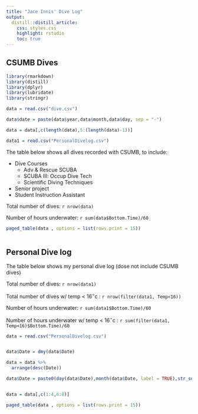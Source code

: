 ```yaml
---
title: "Jace Innis' Dive Log"
output:
  distill::distill_article:
    css: styles.css
    highlight: rstudio
    toc: true
---
```




## CSUMB Dives


```r

library(rmarkdown)
library(distill)
library(dplyr)
library(lubridate)
library(stringr)

data = read.csv("dive.csv")

data$date = paste(data$year,data$month,data$day, sep = "-")

data = data[,c(length(data),5:(length(data)-1))]

data1 = read.csv("PersonalDivelog.csv")


```
The table below shows all dives recorded with CSUMB, to include:   

* Dive Courses 
  - Adv & Rescue SCUBA
  - SCUBA III: Occup Dive Tech
  - Scientific Diving Techniques 
* Senior project  
* Student Instruction Assistant

Total number of dives: `r nrow(data)`

Number of hours underwater: `r sum(data$Bottom.Time)/60`


```r


paged_table(data , options = list(rows.print = 15))
  

```



## Personal Dive log

The table below shows my personal dive log (dose not include CSUMB dives)

Total number of dives: `r nrow(data1)`

Total number of dives w/ temp < 16$^\circ$c : `r nrow(filter(data1, Temp<16))`

Number of hours underwater: `r sum(data1$Bottom.Time)/60`

Number of hours underwater w/ temp < 16$^\circ$c : `r sum(filter(data1, Temp<16)$Bottom.Time)/60`


```r


data = read.csv("PersonalDivelog.csv")


data$Date = dmy(data$Date)

data = data %>% 
  arrange(desc(Date))

data$Date = paste0(day(data$Date),month(data$Date, label = TRUE),str_sub(data$Date, start = 3L, end = -7L))


data = data[,c(1:4,6:8)]

```


```r


paged_table(data , options = list(rows.print = 15))
  
 
```















<!-- ```{css echo=FALSE} -->
<!-- d-title { -->
<!--     display: none; -->
<!--   } -->
<!-- ``` -->


